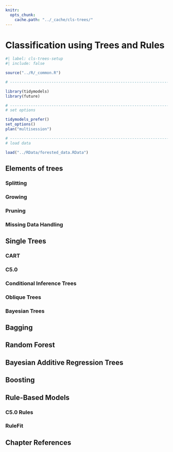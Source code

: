 ```yaml
---
knitr:
  opts_chunk:
    cache.path: "../_cache/cls-trees/"
---
```


# Classification using Trees and Rules {#sec-cls-trees}

```r
#| label: cls-trees-setup
#| include: false

source("../R/_common.R")

# ------------------------------------------------------------------------------

library(tidymodels)
library(future)

# ------------------------------------------------------------------------------
# set options

tidymodels_prefer()
set_options()
plan("multisession")

# ------------------------------------------------------------------------------
# load data 

load("../RData/forested_data.RData")
```

## Elements of trees  {#sec-cls-tree-elements}

### Splitting {#sec-cls-tree-split}

### Growing {#sec-cls-tree-grow}

### Pruning {#sec-cls-tree-prune}

### Missing Data Handling {#sec-cls-missing-data}

## Single Trees {#sec-cls-single-tree}

### CART {#sec-cls-cart}

### C5.0 {#sec-cls-c50}

### Conditional Inference Trees {#sec-cls-cit}

### Oblique Trees {#sec-cls-oblique}

### Bayesian Trees {#sec-cls-tree-bayes}

## Bagging {#sec-cls-bag}

## Random Forest {#sec-cls-rand-forest}

## Bayesian Additive Regression Trees {#sec-cls-bart}

## Boosting {#sec-cls-boost}

## Rule-Based Models {#sec-cls-rules}

### C5.0 Rules {#sec-cls-c50-rules}

### RuleFit {#sec-cls-rulefit}

## Chapter References {.unnumbered}
